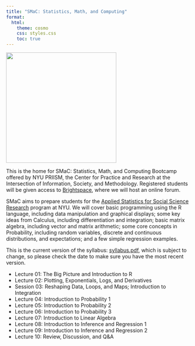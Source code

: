 ```yaml
---
title: "SMaC: Statistics, Math, and Computing"
format:
  html:
    theme: cosmo
    css: styles.css
    toc: true
---
```


![](stats-math/orca.png){fig-align="center" width="300"}

This is the home for SMaC: Statistics, Math, and Computing Bootcamp offered by NYU PRIISM, the Center for Practice and Research at the Intersection of Information, Society, and Methodology. Registered students will be given access to [Brightspace](https://brightspace.nyu.edu/d2l/home/296393), where we will host an online forum.

SMaC aims to prepare students for the [Applied Statistics for Social Science Research](https://steinhardt.nyu.edu/degree/ms-applied-statistics-social-science-research) program at NYU. We will cover basic programming using the R language, including data manipulation and graphical displays; some key ideas from Calculus, including differentiation and integration; basic matrix algebra, including vector and matrix arithmetic; some core concepts in Probability, including random variables, discrete and continuous distributions, and expectations; and a few simple regression examples.

This is the current version of the syllabus: [syllabus.pdf](stats-math/syllabus.pdf), which is subject to change, so please check the date to make sure you have the most recent version.

-   Lecture 01: The Big Picture and Introduction to R
-   Lecture 02: Plotting, Exponentials, Logs, and Derivatives
-   Session 03: Reshaping Data, Loops, and Maps; Introduction to Integration
-   Lecture 04: Introduction to Probability 1
-   Lecture 05: Introduction to Probability 2
-   Lecture 06: Introduction to Probability 3
-   Lecture 07: Introduction to Linear Algebra
-   Lecture 08: Introduction to Inference and Regression 1
-   Lecture 09: Introduction to Inference and Regression 2
-   Lecture 10: Review, Discussion, and Q&A